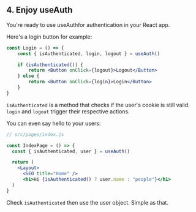 ## 4. Enjoy useAuth


You're ready to use useAuthfor authentication in your React app.

Here's a login button for example:

```jsx
const Login = () => {
    const { isAuthenticated, login, logout } = useAuth()

    if (isAuthenticated()) {
        return <Button onClick={logout}>Logout</Button>
    } else {
        return <Button onClick={login}>Login</Button>
    }
}
```

```isAuthenticated``` is a method that checks if the user's cookie is still valid. ```login``` and ```logout``` trigger their respective actions.

You can even say hello to your users:

```jsx
// src/pages/index.js

const IndexPage = () => {
  const { isAuthenticated, user } = useAuth()

  return (
    <Layout>
      <SEO title="Home" />
      <h1>Hi {isAuthenticated() ? user.name : "people"}</h1>
  )
}
```

Check ```isAuthenticated``` then use the user object. Simple as that.